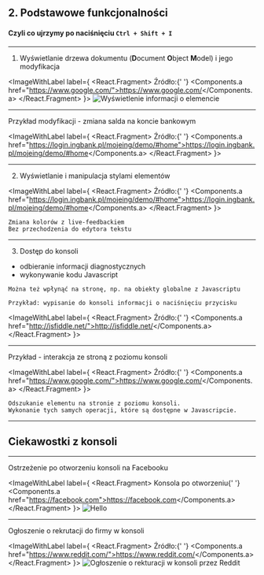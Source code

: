 


## 2. Podstawowe funkcjonalności

#### Czyli co ujrzymy po naciśnięciu `Ctrl + Shift + I`

---

1. Wyświetlanie drzewa dokumentu (**D**ocument **O**bject **M**odel) i jego modyfikacja


<ImageWithLabel label={
  <React.Fragment>
    Źródło:{' '}
    <Components.a href="https://www.google.com/">https://www.google.com/</Components.a>
  </React.Fragment>
}>
  <img src="./static/inspect-element.png" alt="Wyświetlenie informacji o elemencie" />
</ImageWithLabel>

---

Przykład modyfikacji - zmiana salda na koncie bankowym

<ImageWithLabel label={
  <React.Fragment>
    Źródło:{' '}
    <Components.a href="https://login.ingbank.pl/mojeing/demo/#home">https://login.ingbank.pl/mojeing/demo/#home</Components.a>
  </React.Fragment>
}>
  <PostponedVideo src="https://i.gyazo.com/ddc26bc969cc442d1967bb1be808afc4.mp4" />
</ImageWithLabel>

---

2. Wyświetlanie i manipulacja stylami elementów

<ImageWithLabel label={
  <React.Fragment>
    Źródło:{' '}
    <Components.a href="https://login.ingbank.pl/mojeing/demo/#home">https://login.ingbank.pl/mojeing/demo/#home</Components.a>
  </React.Fragment>
}>
  <PostponedVideo src="https://i.gyazo.com/383be1da8c3d0666935263f02de7df02.mp4" />
</ImageWithLabel>

```notes
Zmiana kolorów z live-feedbackiem
Bez przechodzenia do edytora tekstu
```

---

3. Dostęp do konsoli

* odbieranie informacji diagnostycznych
* wykonywanie kodu Javascript


```notes
Można też wpłynąć na stronę, np. na obiekty globalne z Javascriptu

Przykład: wypisanie do konsoli informacji o naciśnięciu przycisku
```

<ImageWithLabel label={
  <React.Fragment>
    Źródło:{' '}
    <Components.a href="http://jsfiddle.net/">http://jsfiddle.net/</Components.a>
  </React.Fragment>
}>
  <PostponedVideo src="https://i.gyazo.com/b5d57ff07159319554fe5fe430c9e813.mp4" />
</ImageWithLabel>

---

Przykład - interakcja ze stroną z poziomu konsoli 

<ImageWithLabel label={
  <React.Fragment>
    Źródło:{' '}
    <Components.a href="https://www.google.com/">https://www.google.com/</Components.a>
  </React.Fragment>
}>
  <PostponedVideo src="https://i.gyazo.com/8d4b7d546bd2b61b65b1ba3843d10c96.mp4" />
</ImageWithLabel>


```notes
Odszukanie elementu na stronie z poziomu konsoli.
Wykonanie tych samych operacji, które są dostępne w Javascripcie.

```

---

## Ciekawostki z konsoli

---

Ostrzeżenie po otworzeniu konsoli na Facebooku

<ImageWithLabel label={
  <React.Fragment>
    Konsola po otworzeniu{' '}
    <Components.a href="https://facebook.com">https://facebook.com</Components.a>
  </React.Fragment>
}>
  <img src="https://i.gyazo.com/0fc181638fa4e430a2b0a59b0e953795.png" alt="Hello" />
</ImageWithLabel>

---

Ogłoszenie o rekrutacji do firmy w konsoli

<ImageWithLabel label={
  <React.Fragment>
    Źródło:{' '}
    <Components.a href="https://www.reddit.com/">https://www.reddit.com/</Components.a>
  </React.Fragment>
}>
  <img
    src="https://i.gyazo.com/fdddbf862ab2a7af1d66370e947da680.png"
    alt="Ogłoszenie o rekturacji w konsoli przez Reddit" />
</ImageWithLabel>
